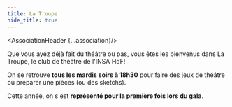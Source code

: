 ```yaml
---
title: La Troupe
hide_title: true
---
```





<AssociationHeader {...association}/>

Que vous ayez déjà fait du théâtre ou pas, vous êtes les bienvenus dans La Troupe, le club de théâtre de l'INSA HdF!  

On se retrouve **tous les mardis soirs à 18h30** pour faire des jeux de théâtre ou préparer une pièces (ou des sketchs). 

Cette année, on s'est **représenté pour la première fois lors du gala**.